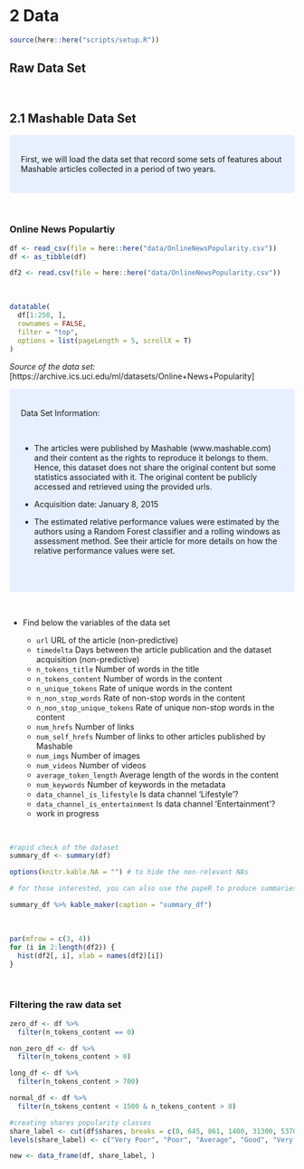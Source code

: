 # 2 Data

```r
source(here::here("scripts/setup.R"))
```

## Raw Data Set

<br>

## 2.1 Mashable Data Set

<style>
div.blue { background-color:#e6f0ff; border-radius: 5px; padding: 20px;}
</style>
<div class = "blue">
First, we will load the data set that record some sets of features about Mashable articles collected in a period of two years.
</div>

<br>

### Online News Populartiy
```r
df <- read_csv(file = here::here("data/OnlineNewsPopularity.csv"))
df <- as_tibble(df)
```

```r
df2 <- read.csv(file = here::here("data/OnlineNewsPopularity.csv"))
```
<br>

```r
datatable(
  df[1:250, ],
  rownames = FALSE,
  filter = "top",
  options = list(pageLength = 5, scrollX = T)
)
```

_Source of the data set:_ [https://archive.ics.uci.edu/ml/datasets/Online+News+Popularity]

<style>
div.blue { background-color:#e6f0ff; border-radius: 5px; padding: 20px;}
</style>
<div class = "blue">

Data Set Information:

<br>

* The articles were published by Mashable (www.mashable.com) and their content as the rights to reproduce it belongs to them. Hence, this dataset does not share the original content but some statistics associated with it. The original content be publicly accessed and retrieved using the provided urls.

* Acquisition date: January 8, 2015

* The estimated relative performance values were estimated by the authors using a Random Forest classifier and a rolling windows as assessment method. See their article for more details on how the relative performance values were set.

<br>

</div>

<br>

* Find below the variables of the data set


  + `url` URL of the article (non-predictive)
  + `timedelta`  Days between the article publication and the dataset acquisition (non-predictive)
  + `n_tokens_title` Number of words in the title 
  + `n_tokens_content` Number of words in the content
  + `n_unique_tokens` Rate of unique words in the content
  + `n_non_stop_words` Rate of non-stop words in the content
  + `n_non_stop_unique_tokens` Rate of unique non-stop words in the content
  + `num_hrefs` Number of links 
  + `num_self_hrefs` Number of links to other articles published by Mashable
  + `num_imgs` Number of images
  + `num_videos` Number of videos
  + `average_token_length` Average length of the words in the content
  + `num_keywords` Number of keywords in the metadata 
  + `data_channel_is_lifestyle` Is data channel 'Lifestyle'?
  + `data_channel_is_entertainment` Is data channel 'Entertainment'?
  + work in progress

<br>

```r
#rapid check of the dataset
summary_df <- summary(df)

options(knitr.kable.NA = "") # to hide the non-relevant NAs

# for those interested, you can also use the papeR to produce summaries as nice tables https://cran.r-project.org/web/packages/papeR/vignettes/papeR_introduction.html

summary_df %>% kable_maker(caption = "summary_df")
```

<br>

```r
par(mfrow = c(3, 4))
for (i in 2:length(df2)) {
  hist(df2[, i], xlab = names(df2)[i])
}
```

<br>

### Filtering the raw data set

```r
zero_df <- df %>%
  filter(n_tokens_content == 0)
```

```r
non_zero_df <- df %>%
  filter(n_tokens_content > 0)
```

```r
long_df <- df %>%
  filter(n_tokens_content > 700)
```

```r
normal_df <- df %>%
  filter(n_tokens_content < 1500 & n_tokens_content > 0)
```

```r
#creating shares popularity classes
share_label <- cut(df$shares, breaks = c(0, 645, 861, 1400, 31300, 53700, 77200, 843300))
levels(share_label) <- c("Very Poor", "Poor", "Average", "Good", "Very Good", "Excellent", "Exceptional")

new <- data_frame(df, share_label, )
```


